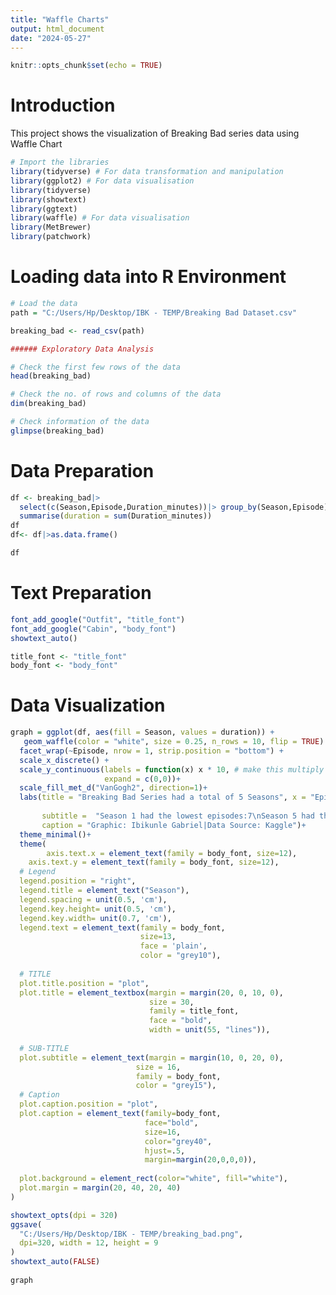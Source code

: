 ---
title: "Waffle Charts"
output: html_document
date: "2024-05-27"
---

```{r setup, include=FALSE}
knitr::opts_chunk$set(echo = TRUE)
```

# **Introduction**
This project shows the visualization of Breaking Bad series data using Waffle Chart 


```{r}
# Import the libraries
library(tidyverse) # For data transformation and manipulation
library(ggplot2) # For data visualisation
library(tidyverse)
library(showtext)
library(ggtext)
library(waffle) # For data visualisation
library(MetBrewer)
library(patchwork)

```


# **Loading data into R Environment**

```{r}
# Load the data
path = "C:/Users/Hp/Desktop/IBK - TEMP/Breaking Bad Dataset.csv"

breaking_bad <- read_csv(path) 

###### Exploratory Data Analysis

# Check the first few rows of the data
head(breaking_bad)

# Check the no. of rows and columns of the data
dim(breaking_bad)

# Check information of the data
glimpse(breaking_bad)
```

# **Data Preparation**

```{r}
df <- breaking_bad|> 
  select(c(Season,Episode,Duration_minutes))|> group_by(Season,Episode)|>
  summarise(duration = sum(Duration_minutes))
df
df<- df|>as.data.frame()

df
```

# **Text Preparation**

```{r}

font_add_google("Outfit", "title_font")
font_add_google("Cabin", "body_font")
showtext_auto()

title_font <- "title_font"
body_font <- "body_font"

```


# **Data Visualization**

```{r}
graph = ggplot(df, aes(fill = Season, values = duration)) +
   geom_waffle(color = "white", size = 0.25, n_rows = 10, flip = TRUE) +
  facet_wrap(~Episode, nrow = 1, strip.position = "bottom") +
  scale_x_discrete() + 
  scale_y_continuous(labels = function(x) x * 10, # make this multiply the same as n_rows
                     expand = c(0,0))+
  scale_fill_met_d("VanGogh2", direction=1)+
  labs(title = "Breaking Bad Series had a total of 5 Seasons", x = "Episodes", y="Duration in Minutes",
       
       subtitle =  "Season 1 had the lowest episodes:7\nSeason 5 had the highest episodes:16\nSeason 5 ran for the highest number of minutes:  776 minutes\nBoth seasons 2 and 3 ran for exactly the same number of minutes: 611 minutes",
       caption = "Graphic: Ibikunle Gabriel|Data Source: Kaggle")+
  theme_minimal()+
  theme(
        axis.text.x = element_text(family = body_font, size=12),
    axis.text.y = element_text(family = body_font, size=12),
  # Legend
  legend.position = "right",
  legend.title = element_text("Season"),
  legend.spacing = unit(0.5, 'cm'),
  legend.key.height= unit(0.5, 'cm'),
  legend.key.width= unit(0.7, 'cm'),
  legend.text = element_text(family = body_font,
                             size=13,
                             face = 'plain',
                             color = "grey10"),
  
  # TITLE
  plot.title.position = "plot",
  plot.title = element_textbox(margin = margin(20, 0, 10, 0),
                               size = 30,
                               family = title_font,
                               face = "bold",
                               width = unit(55, "lines")),
  
  # SUB-TITLE
  plot.subtitle = element_text(margin = margin(10, 0, 20, 0),
                            size = 16,
                            family = body_font,
                            color = "grey15"),
  # Caption
  plot.caption.position = "plot", 
  plot.caption = element_text(family=body_font,
                              face="bold",
                              size=16, 
                              color="grey40",
                              hjust=.5, 
                              margin=margin(20,0,0,0)),
  
  plot.background = element_rect(color="white", fill="white"),
  plot.margin = margin(20, 40, 20, 40)
)

showtext_opts(dpi = 320)
ggsave(
  "C:/Users/Hp/Desktop/IBK - TEMP/breaking_bad.png", 
  dpi=320, width = 12, height = 9
)
showtext_auto(FALSE)
 
graph
```



























